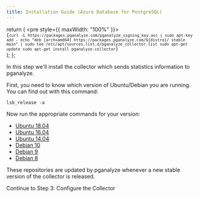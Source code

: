 ```yaml
---
title: Installation Guide (Azure Database for PostgreSQL)
---
```


  return (
    <pre style={{ maxWidth: "100%" }}>
      <code>
        {`curl -L https://packages.pganalyze.com/pganalyze_signing_key.asc | sudo apt-key add -
echo "deb [arch=amd64] https://packages.pganalyze.com/${distro}/ stable main" | sudo tee /etc/apt/sources.list.d/pganalyze_collector.list
sudo apt-get update
sudo apt-get install pganalyze-collector`}
      </code>
    </pre>
  );
};

In this step we'll install the collector which sends statistics information to pganalyze.

First, you need to know which version of Ubuntu/Debian you are running. You can find out with this command:

```
lsb_release -a
```

Now run the appropriate commands for your version:

<ul className="nav nav-tabs">
  <li className="nav-item">
    <a href="#bionic" data-toggle="tab" className="nav-link active">
      Ubuntu 18.04
    </a>
  </li>
  <li className="nav-item">
    <a href="#xenial" data-toggle="tab" className="nav-link">
      Ubuntu 16.04
    </a>
  </li>
  <li className="nav-item">
    <a href="#trusty" data-toggle="tab" className="nav-link">
      Ubuntu 14.04
    </a>
  </li>
  <li className="nav-item">
    <a href="#buster" data-toggle="tab" className="nav-link">
      Debian 10
    </a>
  </li>
  <li className="nav-item">
    <a href="#stretch" data-toggle="tab" className="nav-link">
      Debian 9
    </a>
  </li>
  <li className="nav-item">
    <a href="#jessie" data-toggle="tab" className="nav-link">
      Debian 8
    </a>
  </li>
</ul>

<div className="tab-content">
  <div className="tab-pane active" id="bionic">
    <AptInstallInstructions distro="ubuntu/bionic" />
  </div>
  <div className="tab-pane" id="xenial">
    <AptInstallInstructions distro="ubuntu/xenial" />
  </div>
  <div className="tab-pane" id="trusty">
    <AptInstallInstructions distro="ubuntu/trusty" />
  </div>
  <div className="tab-pane" id="buster">
    <AptInstallInstructions distro="debian/buster" />
  </div>
  <div className="tab-pane" id="stretch">
    <AptInstallInstructions distro="debian/stretch" />
  </div>
  <div className="tab-pane" id="jessie">
    <AptInstallInstructions distro="debian/jessie" />
  </div>
</div>

These repositories are updated by pganalyze whenever a new stable version of the
collector is released.

<Link className="btn btn-success" to="03_configure_the_collector_package">
  Continue to Step 3: Configure the Collector
</Link>
